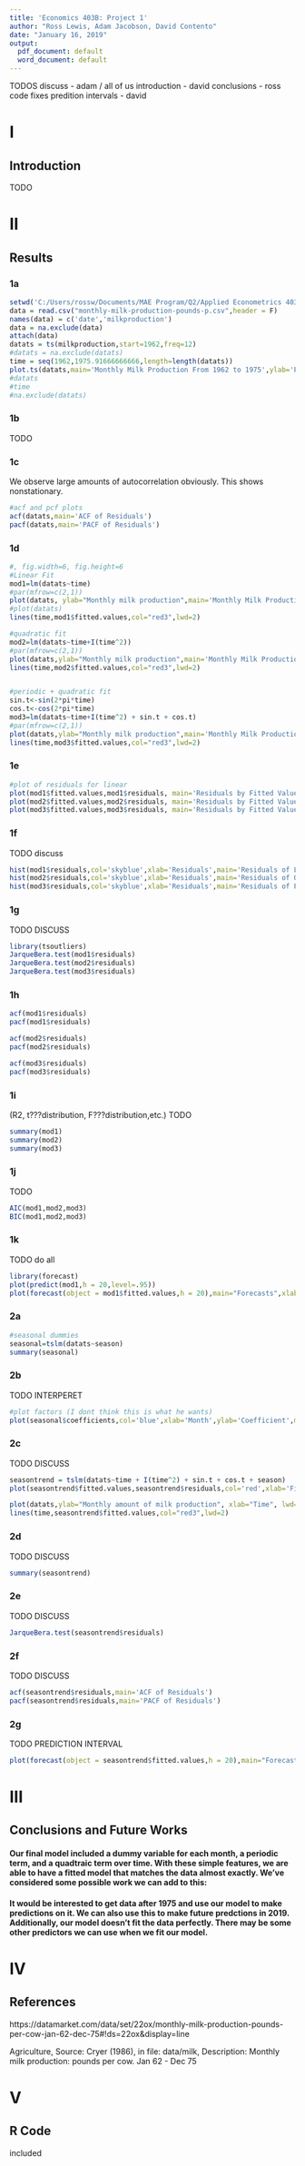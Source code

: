 ```yaml
---
title: 'Economics 403B: Project 1'
author: "Ross Lewis, Adam Jacobson, David Contento"
date: "January 16, 2019"
output:
  pdf_document: default
  word_document: default
---
```


TODOS
discuss - adam / all of us
introduction - david
conclusions - ross
code fixes
  predition intervals - david
  



# I
## Introduction

TODO


# II
## Results

### 1a

```r
setwd('C:/Users/rossw/Documents/MAE Program/Q2/Applied Econometrics 403B/Project 1')
data = read.csv("monthly-milk-production-pounds-p.csv",header = F)
names(data) = c('date','milkproduction')
data = na.exclude(data)
attach(data)
datats = ts(milkproduction,start=1962,freq=12)
#datats = na.exclude(datats)
time = seq(1962,1975.91666666666,length=length(datats))
plot.ts(datats,main='Monthly Milk Production From 1962 to 1975',ylab='Pounds Per Cow')
#datats
#time
#na.exclude(datats)
```

### 1b

TODO

### 1c

We observe large amounts of autocorrelation obviously.  This shows nonstationary.

```r
#acf and pcf plots
acf(datats,main='ACF of Residuals')
pacf(datats,main='PACF of Residuals')
```

### 1d

```r
#, fig.width=6, fig.height=6
#Linear Fit
mod1=lm(datats~time)
#par(mfrow=c(2,1))
plot(datats, ylab="Monthly milk production",main='Monthly Milk Production Linear Fit', xlab="Time", lwd=2, col='skyblue3', xlim=c(1962,1975))
#plot(datats)
lines(time,mod1$fitted.values,col="red3",lwd=2)

#quadratic fit
mod2=lm(datats~time+I(time^2))
#par(mfrow=c(2,1))
plot(datats,ylab="Monthly milk production",main='Monthly Milk Production Quadratic Fit', xlab="Time", lwd=2, col='skyblue3', xlim=c(1962,1975))
lines(time,mod2$fitted.values,col="red3",lwd=2)


#periodic + quadratic fit
sin.t<-sin(2*pi*time)
cos.t<-cos(2*pi*time)
mod3=lm(datats~time+I(time^2) + sin.t + cos.t)
#par(mfrow=c(2,1))
plot(datats,ylab="Monthly milk production",main='Monthly Milk Production Periodic Plus Quadratic Fit', xlab="Time", lwd=2, col='skyblue3', xlim=c(1962,1975))
lines(time,mod3$fitted.values,col="red3",lwd=2)
```


### 1e

```r
#plot of residuals for linear
plot(mod1$fitted.values,mod1$residuals, main='Residuals by Fitted Values', ylab="Residuals",type='l',xlab="Fitted Value",col='red')
plot(mod2$fitted.values,mod2$residuals, main='Residuals by Fitted Values', ylab="Residuals",type='l',xlab="Fitted Value",col='red')
plot(mod3$fitted.values,mod3$residuals, main='Residuals by Fitted Values', ylab="Residuals",xlab="Fitted Value",col='blue')
```


### 1f

TODO discuss

```r
hist(mod1$residuals,col='skyblue',xlab='Residuals',main='Residuals of Linear Fit')
hist(mod2$residuals,col='skyblue',xlab='Residuals',main='Residuals of Quadratic Fit')
hist(mod3$residuals,col='skyblue',xlab='Residuals',main='Residuals of Periodic + Quadratic Fit')
```

### 1g
TODO DISCUSS

```r
library(tsoutliers)
JarqueBera.test(mod1$residuals)
JarqueBera.test(mod2$residuals)
JarqueBera.test(mod3$residuals)
```


### 1h

```r
acf(mod1$residuals) 
pacf(mod1$residuals)

acf(mod2$residuals) 
pacf(mod2$residuals)

acf(mod3$residuals) 
pacf(mod3$residuals)
```


### 1i
 (R2, t???distribution, F???distribution,etc.)
TODO

```r
summary(mod1)
summary(mod2)
summary(mod3)
```

### 1j

TODO

```r
AIC(mod1,mod2,mod3)
BIC(mod1,mod2,mod3)
```







### 1k
TODO do all

```r
library(forecast)
plot(predict(mod1,h = 20,level=.95))
plot(forecast(object = mod1$fitted.values,h = 20),main="Forecasts",xlab="year", ylab="Milk Production",shadecols="oldstyle")
```




### 2a

```r
#seasonal dummies 
seasonal=tslm(datats~season)
summary(seasonal)
```



### 2b

TODO INTERPERET

```r
#plot factors (I dont think this is what he wants)
plot(seasonal$coefficients,col='blue',xlab='Month',ylab='Coefficient',main='Seasonal Effects per month')

```





### 2c

TODO DISCUSS

```r

seasontrend = tslm(datats~time + I(time^2) + sin.t + cos.t + season)
plot(seasontrend$fitted.values,seasontrend$residuals,col='red',xlab='Fitted Values',ylab='Residuals',main='Residuals by Fitted Values')

plot(datats,ylab="Monthly amount of milk production", xlab="Time", lwd=2, col='skyblue3', xlim=c(1962,1975),main='Monthly Milk Production Total Model Fit')
lines(time,seasontrend$fitted.values,col="red3",lwd=2)

```




### 2d

TODO DISCUSS

```r
summary(seasontrend)

```




### 2e

TODO DISCUSS

```r
JarqueBera.test(seasontrend$residuals)
```



### 2f

TODO DISCUSS

```r
acf(seasontrend$residuals,main='ACF of Residuals')
pacf(seasontrend$residuals,main='PACF of Residuals')
```



### 2g

TODO PREDICTION INTERVAL


```r
plot(forecast(object = seasontrend$fitted.values,h = 20),main="Forecasts",xlab="year", ylab="Milk Production",shadecols="oldstyle")

```




# III
## Conclusions and Future Works

#### Our final model included a dummy variable for each month, a periodic term, and a quadtraic term over time.  With these simple features, we are able to have a fitted model that matches the data almost exactly.  We've considered some possible work we can add to this:

#### It would be interested to get data after 1975 and use our model to make predictions on it.  We can also use this to make future predctions in 2019.  Additionally, our model doesn't fit the data perfectly.  There may be some other predictors we can use when we fit our model.


# IV
## References

https://datamarket.com/data/set/22ox/monthly-milk-production-pounds-per-cow-jan-62-dec-75#!ds=22ox&display=line

Agriculture, Source: Cryer (1986), in file: data/milk, Description: Monthly milk production: pounds per cow. Jan 62 - Dec 75

# V
## R Code

included